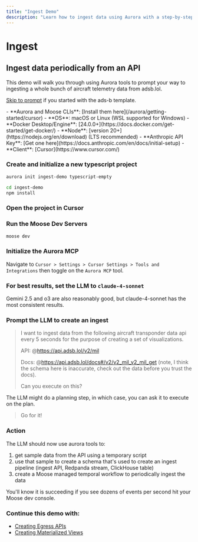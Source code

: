 ```yaml
---
title: "Ingest Demo"
description: "Learn how to ingest data using Aurora with a step-by-step TypeScript example"
---
```




# Ingest

## Ingest data periodically from an API

This demo will walk you through using Aurora tools to prompt your way to ingesting a whole bunch of aircraft telemetry data from adsb.lol.

[Skip to prompt](#prompt-the-llm-to-create-an-ingest) if you started with the ads-b template.

<Callout type="info" title="Prerequisites">
- **Aurora and Moose CLIs**: [Install them here](/aurora/getting-started/cursor)
- **OS**: macOS or Linux (WSL supported for Windows)
- **Docker Desktop/Engine**: [24.0.0+](https://docs.docker.com/get-started/get-docker/)
- **Node**: [version 20+](https://nodejs.org/en/download) (LTS recommended)
- **Anthropic API Key**: [Get one here](https://docs.anthropic.com/en/docs/initial-setup)
- **Client**: [Cursor](https://www.cursor.com/) 
</Callout>

<Steps>

### Create and initialize a new typescript project

```bash filename="Terminal" copy
aurora init ingest-demo typescript-empty
```

```bash filename="Terminal" copy
cd ingest-demo
npm install
```

### Open the project in Cursor

### Run the Moose Dev Servers

```bash filename="Terminal" copy
moose dev 
```

### Initialize the Aurora MCP

Navigate to `Cursor > Settings > Cursor Settings > Tools and Integrations` then toggle on the `Aurora MCP` tool.

### For best results, set the LLM to `claude-4-sonnet`

Gemini 2.5 and o3 are also reasonably good, but claude-4-sonnet has the most consistent results.

### Prompt the LLM to create an ingest

> I want to ingest data from the following aircraft transponder data api every 5 seconds for the purpose of creating a set of visualizations.
> 
> API: @https://api.adsb.lol/v2/mil 
>
> Docs: @https://api.adsb.lol/docs#/v2/v2_mil_v2_mil_get (note, I think the schema here is inaccurate, check out the data before you trust the docs).
> 
> Can you execute on this?

The LLM might do a planning step, in which case, you can ask it to execute on the plan.

> Go for it!

### Action

The LLM should now use aurora tools to:
1. get sample data from the API using a temporary script
2. use that sample to create a schema that's used to create an ingest pipeline (ingest API, Redpanda stream, ClickHouse table)
3. create a Moose managed temporal workflow to periodically ingest the data

You'll know it is succeeding if you see dozens of events per second hit your Moose dev console.

### Continue this demo with:

* [Creating Egress APIs](/aurora/demos/egress)
* [Creating Materialized Views](/aurora/demos/mvs)

</Steps>